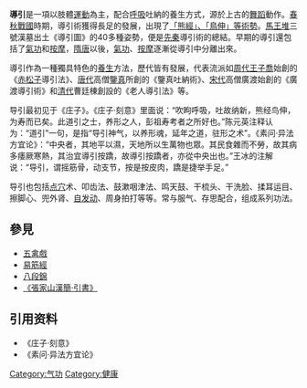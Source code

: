 '''導引'''是一項以肢體[[運動|運動]]為主，配合[[呼吸|呼吸]]吐納的養生方式，源於上古的[[舞蹈|舞蹈]]動作。[[春秋时期|春秋]][[戰國_(中國)|戰國]]時期，導引術獲得長足的發展，出現了[[五禽戲|「熊經」、「鳥伸」等術勢]]。[[馬王堆|馬王堆]]三號漢墓出土《導引圖》的40多種姿勢，便是[[先秦|先秦]]導引術的總結。早期的導引還包括了[[氣功|氣功]]和[[按摩|按摩]]，[[隋|隋]][[唐|唐]]以後，[[氣功|氣功]]、[[按摩|按摩]]逐漸從導引中分離出來。

導引作為一種獨具特色的[[養生|養生]]方法，歷代皆有發展，代表流派如[[周代|周代]][[王子喬|王子喬]]始創的《[[赤松子|赤松子]]導引法》、[[唐代|唐代]]高僧[[鑒真|鑒真]]所創的《鑒真吐納術》、[[宋代|宋代]]高僧廣渡始創的《廣渡導引術》和[[清代|清代]]曹廷棟創設的《老人導引法》等。

导引最初见于《庄子》。《庄子·刻意》里面说：“吹眗呼吸，吐故纳新，熊经鸟伸，为寿而已矣。此道引之士，养形之人，彭祖寿考者之所好也。”陈元英注释认为：“道引”一句，是指“导引神气，以养形魂，延年之道，驻形之术”。《素问·异法方宜论》：“中央者，其地平以濕，天地所以生萬物也眾。其民食雜而不勞，故其病多痿厥寒熱，其治宜導引按蹻，故導引按蹻者，亦從中央出也。”王冰的注解说：“导引，谓摇筋骨，动支节，按是按皮肉，蹻是捷举手足。”

导引也包括[[点穴|点穴]]术、叩齿法、鼓漱咽津法、鸣天鼓、干梳头、干洗脸、揉耳运目、擦脚心、兜外肾、[[自发动|自发动]]、周身拍打等等。常与服气、存思配合，组成系列功法。

== 參見 ==
*[[五禽戲|五禽戲]]
*[[易筋經|易筋經]]
*[[八段錦|八段錦]]
*[[張家山漢簡|《張家山漢簡·引書》]]

==引用资料==
*《庄子·刻意》
*《素问·异法方宜论》

[[Category:气功|Category:气功]]
[[Category:健康|Category:健康]]